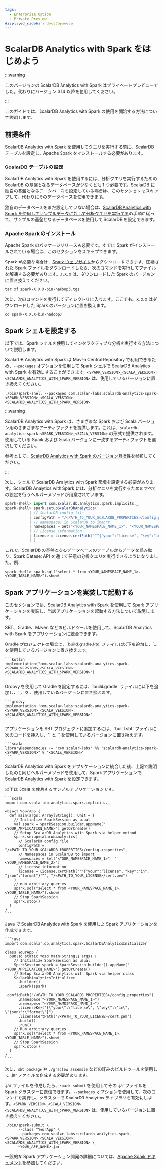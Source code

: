 ```yaml
---
tags:
  - Enterprise Option
  - Private Preview
displayed_sidebar: docsJapanese
---
```


# ScalarDB Analytics with Spark をはじめよう


<TranslationBanner />

:::warning

このバージョンの ScalarDB Analytics with Spark はプライベートプレビューでした。代わりにバージョン 3.14 以降を使用してください。

:::

このガイドでは、ScalarDB Analytics with Spark の使用を開始する方法について説明します。

## 前提条件

ScalarDB Analytics with Spark を使用してクエリを実行する前に、ScalarDB テーブルを設定し、Apache Spark をインストールする必要があります。

### ScalarDB テーブルの設定

ScalarDB Analytics with Spark を使用するには、分析クエリを実行するための ScalarDB の基盤となるデータベースが少なくとも 1 つ必要です。ScalarDB に独自の基盤となるデータベースを設定している場合は、このセクションをスキップして、代わりにそのデータベースを使用できます。

独自のデータベースをまだ設定していない場合は、[ScalarDB Analytics with Spark を使用してサンプルデータに対して分析クエリを実行する](../scalardb-samples/scalardb-analytics-spark-sample/README.mdx)の手順に従って、サンプルの基盤となるデータベースを使用して ScalarDB を設定できます。

### Apache Spark のインストール

Apache Spark のパッケージリリースも必要です。すでに Spark がインストールされている場合は、このセクションをスキップできます。

Spark が必要な場合は、[Spark ウェブサイト](https://spark.apache.org/downloads.html)からダウンロードできます。圧縮された Spark ファイルをダウンロードしたら、次のコマンドを実行してファイルを解凍する必要があります。`X.X.X` は、ダウンロードした Spark のバージョンに置き換えてください。

```console
tar xf spark-X.X.X-bin-hadoop3.tgz
```

次に、次のコマンドを実行してディレクトリに入ります。ここでも、`X.X.X` はダウンロードした Spark のバージョンに置き換えます。

```console
cd spark-X.X.X-bin-hadoop3
```

## Spark シェルを設定する

以下では、Spark シェルを使用してインタラクティブな分析を実行する方法について説明します。

ScalarDB Analytics with Spark は Maven Central Repository で利用できるため、`--packages` オプションを使用して Spark シェルで ScalarDB Analytics with Spark を有効にすることができます。`<SPARK_VERSION>_<SCALA_VERSION>:<SCALARDB_ANALYTICS_WITH_SPARK_VERSION>` は、使用しているバージョンに置き換えてください。

```console
./bin/spark-shell --packages com.scalar-labs:scalardb-analytics-spark-<SPARK_VERSION>_<SCALA_VERSION>:<SCALARDB_ANALYTICS_WITH_SPARK_VERSION>
```

:::warning

ScalarDB Analytics with Spark は、さまざまな Spark および Scala バージョン用のさまざまなアーティファクトを提供します。これは、`scalardb-analytics-spark-<SPARK_VERSION>_<SCALA_VERSION>` の形式で提供されます。使用している Spark および Scala バージョンに一致するアーティファクトを選択してください。

参考として、[ScalarDB Analytics with Spark のバージョン互換性](version-compatibility.mdx)を参照してください。

:::

次に、シェルで ScalarDB Analytics with Spark 環境を設定する必要があります。ScalarDB Analytics with Spark には、分析クエリを実行するためのすべての設定を行うヘルパーメソッドが用意されています。

```scala
spark-shell> import com.scalar.db.analytics.spark.implicits._
spark-shell> spark.setupScalarDbAnalytics(
           | // ScalarDB config file
           | configPath = "/<PATH_TO_YOUR_SCALARDB_PROPERTIES>/config.properties",
           | // Namespaces in ScalarDB to import
           | namespaces = Set("<YOUR_NAMESPACE_NAME_1>", "<YOUR_NAMESPACE_NAME_2>"),
           | // License information
           | license = License.certPath("""{"your":"license", "key":"in", "json":"format"}""", "/<PATH_TO_YOUR_LICENSE>/cert.pem")
           | )
```

これで、ScalarDB の基盤となるデータベースのテーブルからデータを読み取り、Spark Dataset API を通じて任意の分析クエリを実行できるようになりました。例:

```console
spark-shell> spark.sql("select * from <YOUR_NAMESPACE_NAME_1>.<YOUR_TABLE_NAME>").show()
```

## Spark アプリケーションを実装して起動する

このセクションでは、ScalarDB Analytics with Spark を使用して Spark アプリケーションを実装し、当該アプリケーションを起動する方法について説明します。

SBT、Gradle、Maven などのビルドツールを使用して、ScalarDB Analytics with Spark をアプリケーションに統合できます。

<Tabs groupId="implementation" queryString>
  <TabItem value="gradle" label="Gradle" default>
    Gradle プロジェクトの場合は、`build.gradle.kts` ファイルに以下を追加し、`<SPARK_VERSION>_<SCALA_VERSION>:<SCALARDB_ANALYTICS_WITH_SPARK_VERSION>` を使用しているバージョンに置き換えます。

    ```kotlin
    implementation("com.scalar-labs:scalardb-analytics-spark-<SPARK_VERSION>_<SCALA_VERSION>:<SCALARDB_ANALYTICS_WITH_SPARK_VERSION>")
    ```
  </TabItem>
  <TabItem value="maven" label="Maven" default>
    Groovy を使用して Gradle を設定するには、`build.gradle` ファイルに以下を追加し、`<SPARK_VERSION>_<SCALA_VERSION>:<SCALARDB_ANALYTICS_WITH_SPARK_VERSION>` を、使用しているバージョンに置き換えます。

    ```groovy
    implementation 'com.scalar-labs:scalardb-analytics-spark-<SPARK_VERSION>_<SCALA_VERSION>:<SCALARDB_ANALYTICS_WITH_SPARK_VERSION>'
    ```
  </TabItem>
  <TabItem value="sbt" label="SBT">
    アプリケーションを SBT プロジェクトに追加するには、`build.sbt` ファイルに次のコードを挿入し、`<SPARK_VERSION>` と `<SCALA_VERSION>` を使用しているバージョンに置き換えます。

    ```scala
    libraryDependencies += "com.scalar-labs" %% "scalardb-analytics-spark-<SPARK_VERSION>" % "<SCALA_VERSION>"
    ```
  </TabItem>
</Tabs>

ScalarDB Analytics with Spark をアプリケーションに統合した後、上記で説明したのと同じヘルパーメソッドを使用して、Spark アプリケーションで ScalarDB Analytics with Spark を設定できます。

<Tabs groupId="helper_method" queryString>
  <TabItem value="Scala" label="Scala" default>
    以下は Scala を使用するサンプルアプリケーションです。

    ```scala
    import com.scalar.db.analytics.spark.implicits._

    object YourApp {
      def main(args: Array[String]): Unit = {
        // Initialize SparkSession as usual
        val spark = SparkSession.builder.appName("<YOUR_APPLICATION_NAME>").getOrCreate()
        // Setup ScalarDB Analytics with Spark via helper method
        spark.setupScalarDbAnalytics(
          // ScalarDB config file
          configPath = "/<PATH_TO_YOUR_SCALARDB_PROPERTIES>/config.properties",
          // Namespaces in ScalarDB to import
          namespaces = Set("<YOUR_NAMESPACE_NAME_1>", "<YOUR_NAMESPACE_NAME_2>"),
          // License information
          license = License.certPath("""{"your":"license", "key":"in", "json":"format"}""", "/<PATH_TO_YOUR_LICENSE>/cert.pem")
        )
        // Run arbitrary queries
        spark.sql("select * from <YOUR_NAMESPACE_NAME_1>.<YOUR_TABLE_NAME>").show()
        // Stop SparkSession
        spark.stop()
      }
    }
    ```
  </TabItem>
    <TabItem value="Java" label="Java">
    Java で ScalarDB Analytics with Spark を使用した Spark アプリケーションを作成できます。

    ```java
    import com.scalar.db.analytics.spark.ScalarDbAnalyticsInitializer

    class YourApp {
      public static void main(String[] args) {
        // Initialize SparkSession as usual
        SparkSession spark = SparkSession.builder().appName("<YOUR_APPLICATION_NAME>").getOrCreate()
        // Setup ScalarDB Analytics with Spark via helper class
        ScalarDbAnalyticsInitializer
          .builder()
          .spark(spark)
          .configPath("/<PATH_TO_YOUR_SCALARDB_PROPERTIES>/config.properties")
          .namespace("<YOUR_NAMESPACE_NAME_1>")
          .namespace("<YOUR_NAMESPACE_NAME_2>")
          .licenseKey("{\"your\":\"license\", \"key\":\"in\", \"json\":\"format\"}")
          .licenseCertPath("/<PATH_TO_YOUR_LICENSE>/cert.pem")
          .build()
          .run()
        // Run arbitrary queries
        spark.sql("select * from <YOUR_NAMESPACE_NAME_1>.<YOUR_TABLE_NAME>").show()
        // Stop SparkSession
        spark.stop()
      }
    }
    ```
  </TabItem>
</Tabs>

次に、`sbt package` や `./gradlew assemble` などの好みのビルドツールを使用して .jar ファイルを作成する必要があります。

.jar ファイルを作成したら、`spark-submit` を使用してその .jar ファイルを Spark クラスターに送信できます。`--packages` オプションを使用して、次のコマンドを実行し、クラスターで ScalarDB Analytics ライブラリを有効にします。`<SPARK_VERSION>_<SCALA_VERSION>:<SCALARDB_ANALYTICS_WITH_SPARK_VERSION>` は、使用しているバージョンに置き換えてください。

```console
./bin/spark-submit \
      --class "YourApp" \
      --packages com.scalar-labs:scalardb-analytics-spark-<SPARK_VERSION>_<SCALA_VERSION>:<SCALARDB_ANALYTICS_WITH_SPARK_VERSION> \
      <YOUR_APP_NAME>.jar
```

一般的な Spark アプリケーション開発の詳細については、[Apache Spark ドキュメント](https://spark.apache.org/docs/latest/)を参照してください。
